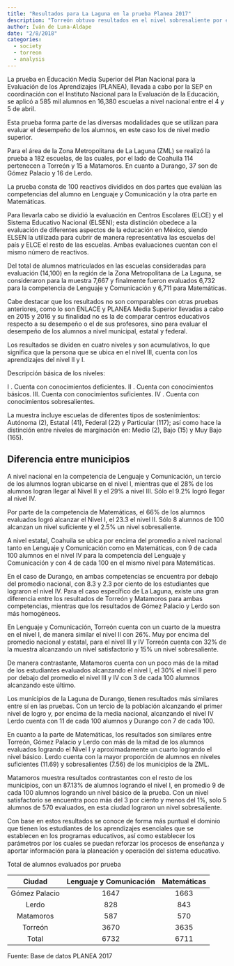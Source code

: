 ```yaml
---
title: "Resultados para La Laguna en la prueba Planea 2017"
description: "Torreón obtuvo resultados en el nivel sobresaliente por encima de la media nacional en la prueba de Lenguaje y Comunicación, con 15.34%. En cuanto a la prueba de Matemáticas Lerdo cuenta con la mayor proporción de alumnos en nivel suficiente con 11.69 % y sobresaliente con 7.56%."
author: Iván de Luna-Aldape
date: "2/8/2018"
categories:
  - society
  - torreon
  - analysis
---
```


La prueba en Educación Media Superior del Plan Nacional para la Evaluación de los Aprendizajes (PLANEA), llevada a cabo por la SEP en coordinación con el Instituto Nacional para la Evaluación de la Educación, se aplicó a 585 mil alumnos en 16,380 escuelas a nivel nacional entre el 4 y 5 de abril.

Esta prueba forma parte de las diversas modalidades que se utilizan para evaluar el desempeño de los alumnos, en este caso los de nivel medio superior.

Para el área de la Zona Metropolitana de La Laguna (ZML) se realizó la prueba a 182 escuelas, de las cuales, por el lado de Coahuila 114 pertenecen a Torreón y 15 a Matamoros. En cuanto a Durango, 37 son de Gómez Palacio y 16 de Lerdo.

La prueba consta de 100 reactivos divididos en dos partes que evalúan las competencias del alumno en Lenguaje y Comunicación y la otra parte en Matemáticas.

Para llevarla cabo se dividió la evaluación en Centros Escolares (ELCE) y el Sistema Educativo Nacional (ELSEN); esta distinción obedece a la evaluación de diferentes aspectos de la educación en México, siendo ELSEN la utilizada para cubrir de manera representativa las escuelas del país y ELCE el resto de las escuelas. Ambas evaluaciones cuentan con el mismo número de reactivos.

Del total de alumnos matriculados en las escuelas consideradas para evaluación (14,100) en la región de la Zona Metropolitana de La Laguna, se consideraron para la muestra 7,667 y finalmente fueron evaluados 6,732 para la competencia de Lenguaje y Comunicación y 6,711 para Matemáticas.

Cabe destacar que los resultados no son comparables con otras pruebas anteriores, como lo son ENLACE y PLANEA Media Superior llevadas a cabo en 2015 y 2016 y su finalidad no es la de comparar centros educativos respecto a su desempeño o el de sus profesores, sino para evaluar el desempeño de los alumnos a nivel municipal, estatal y federal.

Los resultados se dividen en cuatro niveles y son acumulativos, lo que significa que la persona que se ubica en el nivel III, cuenta con los aprendizajes del nivel II y I.

Descripción básica de los niveles:

I . Cuenta con conocimientos deficientes.
II . Cuenta con conocimientos básicos.
III. Cuenta con conocimientos suficientes.
IV . Cuenta con conocimientos sobresalientes.

La muestra incluye escuelas de diferentes tipos de sostenimientos: Autónoma (2), Estatal (41), Federal (22) y Particular (117); así como hace la distinción entre niveles de marginación en: Medio (2), Bajo (15) y Muy Bajo (165).

## Diferencia entre municipios

A nivel nacional en la competencia de Lenguaje y Comunicación, un tercio de los alumnos logran ubicarse en el nivel I, mientras que el 28% de los alumnos logran llegar al Nivel II y el 29% a nivel III. Sólo el 9.2% logró llegar al nivel IV.

Por parte de la competencia de Matemáticas, el 66% de los alumnos evaluados logró alcanzar el Nivel I, el 23.3 el nivel II. Sólo 8 alumnos de 100 alcanzan un nivel suficiente y el 2.5% un nivel sobresaliente.

A nivel estatal, Coahuila se ubica por encima del promedio a nivel nacional tanto en Lenguaje y Comunicación como en Matemáticas, con 9 de cada 100 alumnos en el nivel IV para la competencia del Lenguaje y Comunicación y con 4 de cada 100 en el mismo nivel para Matemáticas.

En el caso de Durango, en ambas competencias se encuentra por debajo del promedio nacional, con 8.3 y 2.3 por ciento de los estudiantes que lograron el nivel IV. Para el caso específico de La Laguna, existe una gran diferencia entre los resultados de Torreón y Matamoros para ambas competencias, mientras que los resultados de Gómez Palacio y Lerdo son más homogéneos.

En Lenguaje y Comunicación, Torreón cuenta con un cuarto de la muestra en el nivel I, de manera similar el nivel II con 26%. Muy por encima del promedio nacional y estatal, para el nivel III y IV Torreón cuenta con 32% de la muestra alcanzando un nivel satisfactorio y 15% un nivel sobresaliente.

De manera contrastante, Matamoros cuenta con un poco más de la mitad de los estudiantes evaluados alcanzando el nivel I, el 30% el nivel II pero por debajo del promedio el nivel III y IV con 3 de cada 100 alumnos alcanzando este último.

Los municipios de la Laguna de Durango, tienen resultados más similares entre sí en las pruebas. Con un tercio de la población alcanzando el primer nivel de logro y, por encima de la media nacional, alcanzando el nivel IV Lerdo cuenta con 11 de cada 100 alumnos y Durango con 7 de cada 100.

En cuanto a la parte de Matemáticas, los resultados son similares entre Torreón, Gómez Palacio y Lerdo con más de la mitad de los alumnos evaluados logrando el Nivel I y aproximadamente un cuarto logrando el nivel básico. Lerdo cuenta con la mayor proporción de alumnos en niveles suficientes (11.69) y sobresalientes (7.56) de los municipios de la ZML.

Matamoros muestra resultados contrastantes con el resto de los municipios, con un 87.13% de alumnos logrando el nivel I, en promedio 9 de cada 100 alumnos logrando un nivel básico de la prueba. Con un nivel satisfactorio se encuentra poco más del 3 por ciento y menos del 1%, solo 5 alumnos de 570 evaluados, en esta ciudad lograron un nivel sobresaliente.

Con base en estos resultados se conoce de forma más puntual el dominio que tienen los estudiantes de los aprendizajes esenciales que se establecen en los programas educativos, así como establecer los parámetros por los cuales se puedan reforzar los procesos de enseñanza y aportar información para la planeación y operación del sistema educativo.

Total de alumnos evaluados por prueba

|Ciudad |	Lenguaje y Comunicación |	Matemáticas |
|:---:|:---:|:---:|
|Gómez Palacio	|1647	|1663|
|Lerdo|	828|	843|
|Matamoros|	587|	570|
|Torreón|	3670|	3635|
|Total|	6732|	6711|

Fuente: Base de datos PLANEA 2017